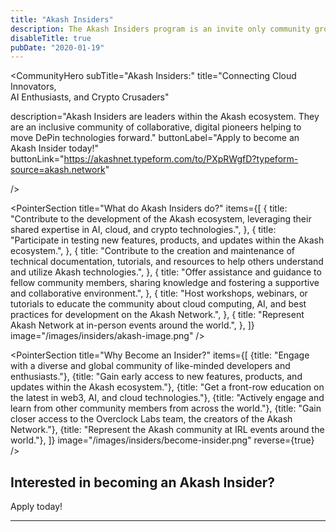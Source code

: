 ```yaml
---
title: "Akash Insiders"
description: The Akash Insiders program is an invite only community group designed to bring together the leading minds within crypto, cloud and AI. It serves as a dedicated platform for enthusiasts, developers, and supporters of the Akash Network to converge, exchange expertise, and actively participate in advancing the ecosystem.
disableTitle: true
pubDate: "2020-01-19"
---
```



<CommunityHero
  subTitle="Akash Insiders:"
  title="Connecting Cloud Innovators, <br/> AI Enthusiasts, and Crypto Crusaders"

  description="Akash Insiders are leaders within the Akash ecosystem. They are an inclusive community of collaborative, digital pioneers helping to move DePin technologies forward."
  buttonLabel="Apply to become an Akash Insider today!"
  buttonLink="https://akashnet.typeform.com/to/PXpRWgfD?typeform-source=akash.network"

/>

<Carousel client:load />

<div className="mt-16 md:mt-20"/>

<PointerSection
  title="What do Akash Insiders do?"
  items={[
    {
      title: "Contribute to the development of the Akash ecosystem, leveraging their shared expertise in AI, cloud, and crypto technologies.",
    },
    {
      title: "Participate in testing new features, products, and updates within the Akash ecosystem.",
    },
    {
      title: "Contribute to the creation and maintenance of technical documentation, tutorials, and resources to help others understand and utilize Akash technologies.",
    },
    {
      title: "Offer assistance and guidance to fellow community members, sharing knowledge and fostering a supportive and collaborative environment.",
    },
    {
      title: "Host workshops, webinars, or tutorials to educate the community about cloud computing, AI, and best practices for development on the Akash Network.",
    },
    {
      title: "Represent Akash Network at in-person events around the world.",
    },
  ]}
  image="/images/insiders/akash-image.png"
/>

<div className="mt-20 md:mt-40"/>


<PointerSection
  title="Why Become an Insider?"
  items={[
    {title: "Engage with a diverse and global community of like-minded developers and enthusiasts."},
    {title: "Gain early access to new features, products, and updates within the Akash ecosystem."},
    {title: "Get a front-row education on the latest in web3, AI, and cloud technologies."},
    {title: "Actively engage and learn from other community members from across the world."},
    {title: "Gain closer access to the Overclock Labs team, the creators of the Akash Network."},
    {title: "Represent the Akash community at IRL events around the world."},
  ]}
  image="/images/insiders/become-insider.png"
  reverse={true}
/>

<div className="mt-20 md:mt-40"/>


<div className="flex flex-col gap-10 not-prose  justify-center items-center">
  <h2 className="text-3xl font-semibold text-center">Interested in becoming an Akash Insider?</h2>
  <ButtonLink arrow className="mt-0" link="https://akashnet.typeform.com/to/PXpRWgfD?typeform-source=akash.network" variant="secondary" size="lg">
    Apply today!
  </ButtonLink>
</div>

---
